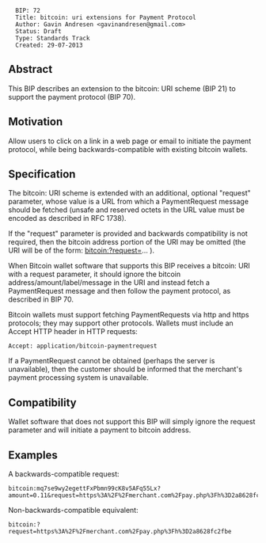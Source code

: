 <pre>
  BIP: 72
  Title: bitcoin: uri extensions for Payment Protocol
  Author: Gavin Andresen <gavinandresen@gmail.com>
  Status: Draft
  Type: Standards Track
  Created: 29-07-2013
</pre>

==Abstract==

This BIP describes an extension to the bitcoin: URI scheme (BIP 21) to
support the payment protocol (BIP 70).

==Motivation==

Allow users to click on a link in a web page or email to initiate the
payment protocol, while being backwards-compatible with existing
bitcoin wallets.

==Specification==

The bitcoin: URI scheme is extended with an additional, optional
"request" parameter, whose value is a URL from which a PaymentRequest
message should be fetched (unsafe and reserved octets in the URL value
must be encoded as described in RFC 1738).

If the "request" parameter is provided and backwards compatibility
is not required, then the bitcoin address portion of the URI may be
omitted (the URI will be of the form: bitcoin:?request=... ).

When Bitcoin wallet software that supports this BIP receives a
bitcoin: URI with a request parameter, it should ignore the bitcoin
address/amount/label/message in the URI and instead fetch a
PaymentRequest message and then follow the payment protocol, as
described in BIP 70.

Bitcoin wallets must support fetching PaymentRequests via http and
https protocols; they may support other protocols. Wallets must
include an Accept HTTP header in HTTP requests:
<pre>Accept: application/bitcoin-paymentrequest</pre>

If a PaymentRequest cannot be obtained (perhaps the server is
unavailable), then the customer should be informed that the merchant's
payment processing system is unavailable.

==Compatibility==

Wallet software that does not support this BIP will simply ignore the
request parameter and will initiate a payment to bitcoin address.

==Examples==
A backwards-compatible request:
<pre>
bitcoin:mq7se9wy2egettFxPbmn99cK8v5AFq55Lx?amount=0.11&request=https%3A%2F%2Fmerchant.com%2Fpay.php%3Fh%3D2a8628fc2fbe
</pre>
Non-backwards-compatible equivalent:
<pre>
bitcoin:?request=https%3A%2F%2Fmerchant.com%2Fpay.php%3Fh%3D2a8628fc2fbe
</pre>

